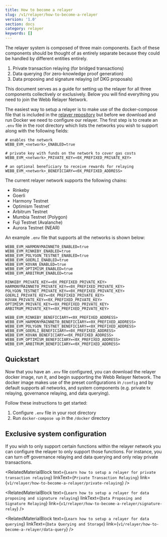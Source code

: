 ```yaml
---
title: How to become a relayer
slug: /v1/relayer/how-to-become-a-relayer
version: '1.0'
section: docs
category: relayer
keywords: []
---
```

 
The relayer system is composed of three main components. Each of these components should be thought 
of as entirely separate because they could be handled by different entities entirely.
 
1. Private transaction relaying (for bridged transactions)
2. Data querying (for zero-knowledge proof generation)
3. Data proposing and signature relaying (of DKG proposals)
 
This document serves as a guide for setting up the relayer for all three components collectively or exclusively. 
Below you will find everything you need to join the Webb Relayer Network.
 
The easiest way to setup a relayer is to make use of the docker-compose file that is included in the 
[relayer repository](https://github.com/webb-tools/relayer/blob/main/docker/docker-compose.yml) but before 
we download and run Docker we need to configure our relayer. The first step is to create an `.env` file 
in the root directory which lists the networks you wish to support along with the following fields:

```
# enables the network 
WEBB_EVM_<network>_ENABLED=true

# private key with funds on the network to cover gas costs
WEBB_EVM_<network>_PRIVATE_KEY=<0X_PREFIXED_PRIVATE_KEY>

# an optional beneficiary to receive rewards for relaying
WEBB_EVM_<network>_BENEFICIARY=<0X_PREFIXED_ADDRESS>
```

The current relayer network supports the following chains:
- Rinkeby
- Goerli
- Harmony Testnet
- Optimism Testnet`
- Arbitrum Testnet 
- Mumbia Testnet (Polygon)
- Fuji Testnet (Avalanche)
- Aurora Testnet (NEAR)

An example `.env` file that supports all the networks is shown below:

```
WEBB_EVM_HARMONYMAINNET0_ENABLED=true
WEBB_EVM_RINKEBY_ENABLED=true
WEBB_EVM_POLYGON_TESTNET_ENABLED=true
WEBB_EVM_GOERLI_ENABLED=true
WEBB_EVM_KOVAN_ENABLED=true
WEBB_EVM_OPTIMISM_ENABLED=true
WEBB_EVM_ARBITRUM_ENABLED=true

RINKEBY_PRIVATE_KEY=<0X_PREFIXED_PRIVATE_KEY>
HARMONYMAINNET0_PRIVATE_KEY=<0X_PREFIXED_PRIVATE_KEY>
POLYGON_TESTNET_PRIVATE_KEY=<0X_PREFIXED_PRIVATE_KEY>
GOERLI_PRIVATE_KEY=<0X_PREFIXED_PRIVATE_KEY>
KOVAN_PRIVATE_KEY=<0X_PREFIXED_PRIVATE_KEY>
OPTIMISM_PRIVATE_KEY=<0X_PREFIXED_PRIVATE_KEY>
ARBITRUM_PRIVATE_KEY=<0X_PREFIXED_PRIVATE_KEY>

WEBB_EVM_RINKEBY_BENEFICIARY=<0X_PREFIXED_ADDRESS>
WEBB_EVM_HARMONYMAINNET0_BENEFICIARY=<0X_PREFIXED_ADDRESS>
WEBB_EVM_POLYGON_TESTNET_BENEFICIARY=<0X_PREFIXED_ADDRESS>
WEBB_EVM_GOERLI_BENEFICIARY=<0X_PREFIXED_ADDRESS>
WEBB_EVM_KOVAN_BENEFICIARY=<0X_PREFIXED_ADDRESS>
WEBB_EVM_OPTIMISM_BENEFICIARY=<0X_PREFIXED_ADDRESS>
WEBB_EVM_ARBITRUM_BENEFICIARY=<0X_PREFIXED_ADDRESS>
```

## Quickstart 

Now that you have an `.env` file configured, you can download the relayer docker image, run it, and begin supporting 
the Webb Relayer Network. The docker image makes use of the preset configurations in `/config` and 
by default supports all networks, and system components (e.g. private tx relaying, governance relaying, and data querying).

Follow these instructions to get started:

1. Configure `.env` file in your root directory 
2. Run `docker-compose up` in the `/docker` directory
 

## Exclusive system configuration 

If you wish to only support certain functions within the relayer network you can configure the relayer to only support those functions. 
For instance, you can turn off governance relaying and data querying and only relay private transactions. 

<RelatedMaterialBlock
  text={`Learn how to setup a relayer for private transaction relaying`}
  linkText={`Private Transaction Relaying`}
  link={`v1/relayer/how-to-become-a-relayer/private-relaying`}
/>

<RelatedMaterialBlock
  text={`Learn how to setup a relayer for data proposing and signature relaying`}
  linkText={`Data Proposing and Signature Relaying`}
  link={`v1/relayer/how-to-become-a-relayer/signature-relay`}
/>

<RelatedMaterialBlock
  text={`Learn how to setup a relayer for data querying`}
  linkText={`Data Querying and Storage`}
  link={`v1/relayer/how-to-become-a-relayer/data-query`}
/>
